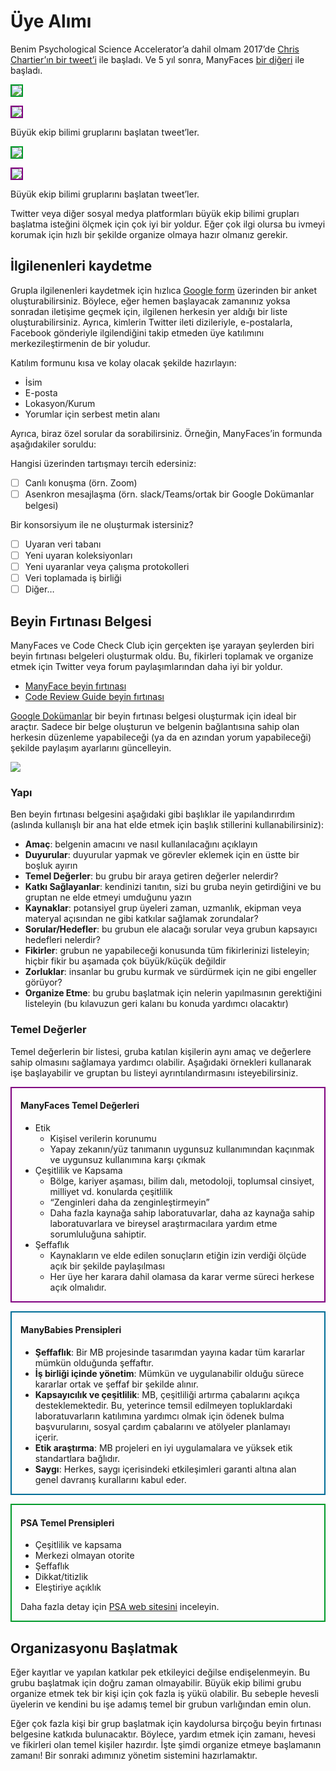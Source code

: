 # Üye Alımı

Benim Psychological Science Accelerator'a dahil olmam 2017'de [Chris Chartier'ın bir tweet'i](https://twitter.com/CRChartier/status/901500936727781376) ile başladı. Ve 5 yıl sonra, ManyFaces [bir diğeri](https://twitter.com/LisaDeBruine/status/1486807497608466435) ile başladı.

::: {#fig-tweets .light-mode layout-ncol=2}

![](images/psa-tweet-light.png){fig-alt="Tweet from Chris Chartier: It's time to begin building a CERN for Psychological Science" style="border:2px solid #009A2A;"}

![](images/manyfaces-tweet-light.png){fig-alt="Tweet from Lisa DeBruine: Big Team Science is growing. I've loved my involvement with @PsySciAcc and think teams like this and @Many_Babies, @BrRepInitiative, @ManyPrimates etc. are the future of science. So I've been wondering if it's time to start ManyFaces." style="border:2px solid purple;"}

Büyük ekip bilimi gruplarını başlatan tweet'ler.
:::

::: {#fig-tweets-dark .dark-mode layout-ncol=2}

![](images/psa-tweet-dark.png){fig-alt="Tweet from Chris Chartier: It's time to begin building a CERN for Psychological Science" style="border:2px solid #009A2A;"}

![](images/manyfaces-tweet-dark.png){fig-alt="Tweet from Lisa DeBruine: Big Team Science is growing. I've loved my involvement with @PsySciAcc and think teams like this and @Many_Babies, @BrRepInitiative, @ManyPrimates etc. are the future of science. So I've been wondering if it's time to start ManyFaces." style="border:2px solid purple;"}

Büyük ekip bilimi gruplarını başlatan tweet'ler.
:::

Twitter veya diğer sosyal medya platformları büyük ekip bilimi grupları başlatma isteğini ölçmek için çok iyi bir yoldur. Eğer çok ilgi olursa bu ivmeyi korumak için hızlı bir şekilde organize olmaya hazır olmanız gerekir.

## İlgilenenleri kaydetme {#sec-tr-reg-interest}

Grupla ilgilenenleri kaydetmek için hızlıca [Google form](https://docs.google.com/forms/) üzerinden bir anket oluşturabilirsiniz. Böylece, eğer hemen başlayacak zamanınız yoksa sonradan iletişime geçmek için, ilgilenen herkesin yer aldığı bir liste oluşturabilirsiniz. Ayrıca, kimlerin Twitter ileti dizileriyle, e-postalarla, Facebook gönderiyle ilgilendiğini takip etmeden üye katılımını merkezileştirmenin de bir yoludur.

Katılım formunu kısa ve kolay olacak şekilde hazırlayın:

* İsim
* E-posta
* Lokasyon/Kurum
* Yorumlar için serbest metin alanı

Ayrıca, biraz özel sorular da sorabilirsiniz. Örneğin, ManyFaces'in formunda aşağıdakiler soruldu:

Hangisi üzerinden tartışmayı tercih edersiniz:

- [ ] Canlı konuşma (örn. Zoom)
- [ ] Asenkron mesajlaşma (örn. slack/Teams/ortak bir Google Dokümanlar belgesi)

Bir konsorsiyum ile ne oluşturmak istersiniz?

- [ ] Uyaran veri tabanı
- [ ] Yeni uyaran koleksiyonları
- [ ] Yeni uyaranlar veya çalışma protokolleri
- [ ] Veri toplamada iş birliği
- [ ] Diğer...

## Beyin Fırtınası Belgesi

ManyFaces ve Code Check Club için gerçekten işe yarayan şeylerden biri beyin fırtınası belgeleri oluşturmak oldu. Bu, fikirleri toplamak ve organize etmek için Twitter veya forum paylaşımlarından daha iyi bir yoldur. 

* [ManyFace beyin fırtınası](https://docs.google.com/document/d/1X6b3am7zwDYXT2-TUR-a85-xG-cdrE8_vz9GICbwAl0/edit)
* [Code Review Guide beyin fırtınası](https://docs.google.com/document/d/1cqrRDEYkhtZT9QRruZmUnPPN00VEo0fKV7cEyoluMnU/edit)

[Google Dokümanlar](https://docs.google.com/) bir beyin fırtınası belgesi oluşturmak için ideal bir araçtır. Sadece bir belge oluşturun ve belgenin bağlantısına sahip olan herkesin düzenleme yapabileceği (ya da en azından yorum yapabileceği) şekilde paylaşım ayarlarını güncelleyin. 

![](images/google-doc-sharing.png){fig-alt="Google Docs sharing interface showing the options for Anyone with a link: viewer, Commenter, Editor (checked)"}

### Yapı

Ben beyin fırtınası belgesini aşağıdaki gibi başlıklar ile yapılandırırdım (aslında kullanışlı bir ana hat elde etmek için başlık stillerini kullanabilirsiniz):

* **Amaç**: belgenin amacını ve nasıl kullanılacağını açıklayın
* **Duyurular**: duyurular yapmak ve görevler eklemek için en üstte bir boşluk ayırın
* **Temel Değerler**: bu grubu bir araya getiren değerler nelerdir?
* **Katkı Sağlayanlar**: kendinizi tanıtın, sizi bu gruba neyin getirdiğini ve bu gruptan ne elde etmeyi umduğunu yazın
* **Kaynaklar**: potansiyel grup üyeleri zaman, uzmanlık, ekipman veya materyal açısından ne gibi katkılar sağlamak zorundalar?
* **Sorular/Hedefler**: bu grubun ele alacağı sorular veya grubun kapsayıcı hedefleri nelerdir?
* **Fikirler**: grubun ne yapabileceği konusunda tüm fikirlerinizi listeleyin; hiçbir fikir bu aşamada çok büyük/küçük değildir
* **Zorluklar**: insanlar bu grubu kurmak ve sürdürmek için ne gibi engeller görüyor?
* **Organize Etme**: bu grubu başlatmak için nelerin yapılmasının gerektiğini listeleyin (bu kılavuzun geri kalanı bu konuda yardımcı olacaktır)


### Temel Değerler

Temel değerlerin bir listesi, gruba katılan kişilerin aynı amaç ve değerlere sahip olmasını sağlamaya yardımcı olabilir. Aşağıdaki örnekleri kullanarak işe başlayabilir ve gruptan bu listeyi ayrıntılandırmasını isteyebilirsiniz.

::: {style="border: 2px solid purple; padding: 0 1em;"}

#### ManyFaces Temel Değerleri {-}

* Etik 
    * Kişisel verilerin korunumu
    * Yapay zekanın/yüz tanımanın uygunsuz kullanımından kaçınmak ve uygunsuz kullanımına karşı çıkmak
* Çeşitlilik ve Kapsama
    * Bölge, kariyer aşaması, bilim dalı, metodoloji, toplumsal cinsiyet, milliyet vd. konularda çeşitlilik 
    * "Zenginleri daha da zenginleştirmeyin"
    * Daha fazla kaynağa sahip laboratuvarlar, daha az kaynağa sahip laboratuvarlara ve bireysel araştırmacılara yardım etme sorumluluğuna sahiptir.
* Şeffaflık
    * Kaynakların ve elde edilen sonuçların etiğin izin verdiği ölçüde açık bir şekilde paylaşılması
    * Her üye her karara dahil olamasa da karar verme süreci herkese açık olmalıdır.

:::


::: {style="border: 2px solid #006D97; padding: 0 1em; margin-top: 1em;"}

#### ManyBabies Prensipleri {-}

* **Şeffaflık**: Bir MB projesinde tasarımdan yayına kadar tüm kararlar mümkün olduğunda şeffaftır.
* **İş birliği içinde yönetim**: Mümkün ve uygulanabilir olduğu sürece kararlar ortak ve şeffaf bir şekilde alınır.
* **Kapsayıcılık ve çeşitlilik**: MB, çeşitliliği artırma çabalarını açıkça desteklemektedir. Bu, yeterince temsil edilmeyen topluklardaki laboratuvarların katılımına yardımcı olmak için ödenek bulma başvurularını, sosyal çardım çabalarını ve atölyeler planlamayı içerir.
* **Etik araştırma**: MB projeleri en iyi uygulamalara ve yüksek etik standartlara bağlıdır.
* **Saygı**: Herkes, saygı içerisindeki etkileşimleri garanti altına alan genel davranış kurallarını kabul eder.

:::

::: {style="border: 2px solid #009A2A; padding: 0 1em; margin-top: 1em;"}

#### PSA Temel Prensipleri {-}

* Çeşitlilik ve kapsama
* Merkezi olmayan otorite
* Şeffaflık
* Dikkat/titizlik
* Eleştiriye açıklık

Daha fazla detay için [PSA web sitesini](https://psysciacc.org/) inceleyin.

:::

## Organizasyonu Başlatmak

Eğer kayıtlar ve yapılan katkılar pek etkileyici değilse endişelenmeyin. Bu grubu başlatmak için doğru zaman olmayabilir. Büyük ekip bilimi grubu organize etmek tek bir kişi için çok fazla iş yükü olabilir. Bu sebeple hevesli üyelerin ve kendini bu işe adamış temel bir grubun varlığından emin olun.

Eğer çok fazla kişi bir grup başlatmak için kaydolursa birçoğu beyin fırtınası belgesine katkıda bulunacaktır. Böylece, yardım etmek için zamanı, hevesi ve fikirleri olan temel kişiler hazırdır. İşte şimdi organize etmeye başlamanın zamanı! Bir sonraki adımınız yönetim sistemini hazırlamaktır.


